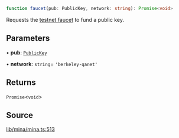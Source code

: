 ```ts
function faucet(pub: PublicKey, network: string): Promise<void>
```

Requests the [testnet faucet](https://faucet.minaprotocol.com/api/v1/faucet) to fund a public key.

## Parameters

• **pub**: [`PublicKey`](../../../classes/PublicKey.mdx)

• **network**: `string`= `'berkeley-qanet'`

## Returns

`Promise`\<`void`\>

## Source

[lib/mina/mina.ts:513](https://github.com/o1-labs/o1js/blob/3b1b22555bd0099419efc0703dfdb8b2eb7c3e6f/src/lib/mina/mina.ts#L513)
